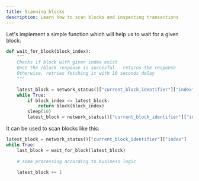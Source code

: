 ```yaml
---
title: Scanning blocks
description: Learn how to scan blocks and inspecting transactions
---
```


Let's implement a simple function which will help us to wait for a given block:

```python
def wait_for_block(block_index):
    """
    Checks if block with given index exist
    Once the /block response is succesful - returns the response
    Otherwise, retries fetching it with 10 seconds delay
    """

    latest_block = network_status()["current_block_identifier"]["index"]
    while True:
        if block_index <= latest_block:
            return block(block_index)
        sleep(10)
        latest_block = network_status()["current_block_identifier"]["index"]
```

It can be used to scan blocks like this:

```python
latest_block = network_status()["current_block_identifier"]["index"]
while True:
    last_block = wait_for_block(latest_block)
    
    # some processing according to business logic
    
    latest_block += 1
```